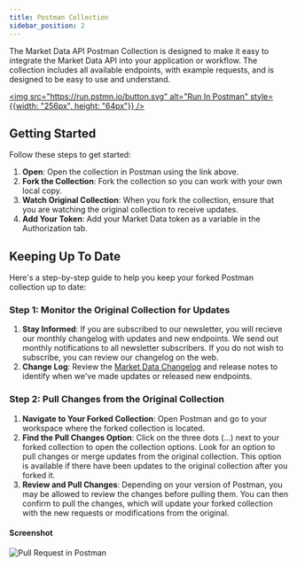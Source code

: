 ```yaml
---
title: Postman Collection
sidebar_position: 2
---
```


The Market Data API Postman Collection is designed to make it easy to integrate the Market Data API into your application or workflow. The collection includes all available endpoints, with example requests, and is designed to be easy to use and understand.

[<img src="https://run.pstmn.io/button.svg" alt="Run In Postman" style={{width: "256px", height: "64px"}} />](https://app.getpostman.com/run-collection/27146376-b1331cd2-4749-4708-96fe-2f1708b02854?action=collection%2Ffork&source=rip_markdown&collection-url=entityId%3D27146376-b1331cd2-4749-4708-96fe-2f1708b02854%26entityType%3Dcollection%26workspaceId%3Dbd65af1d-3c36-4e62-ae64-f71008c154b4)

## Getting Started

Follow these steps to get started:

1. **Open**: Open the collection in Postman using the link above.
2. **Fork the Collection**: Fork the collection so you can work with your own local copy.
3. **Watch Original Collection**: When you fork the collection, ensure that you are watching the original collection to receive updates.
4. **Add Your Token**: Add your Market Data token as a variable in the Authorization tab.

## Keeping Up To Date

Here's a step-by-step guide to help you keep your forked Postman collection up to date:

### Step 1: Monitor the Original Collection for Updates

1. **Stay Informed**: If you are subscribed to our newsletter, you will recieve our monthly changelog with updates and new endpoints. We send out monthly notifications to all newsletter subscribers. If you do not wish to subscribe, you can review our changelog on the web.
2. **Change Log**: Review the [Market Data Changelog](https://roadmap.marketdata.app/changelog) and release notes to identify when we've made updates or released new endpoints.

### Step 2: Pull Changes from the Original Collection

1. **Navigate to Your Forked Collection**: Open Postman and go to your workspace where the forked collection is located.
2. **Find the Pull Changes Option**: Click on the three dots (...) next to your forked collection to open the collection options. Look for an option to pull changes or merge updates from the original collection. This option is available if there have been updates to the original collection after you forked it.
3. **Review and Pull Changes**: Depending on your version of Postman, you may be allowed to review the changes before pulling them. You can then confirm to pull the changes, which will update your forked collection with the new requests or modifications from the original.

#### Screenshot

![Pull Request in Postman](/img/postman-pull-request.png)